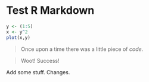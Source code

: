 Test R Markdown
========================================================
 
```r
y <- (1:5)
x <- y^2
plot(x,y)
```

>Once upon a time there was a little piece of *code*.

>Woot! Success!


Add some stuff. Changes.

